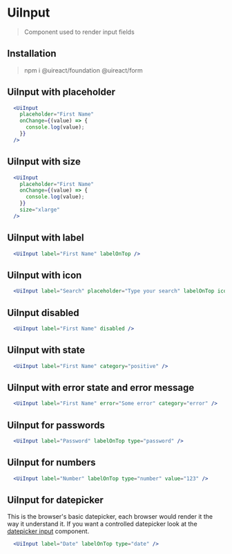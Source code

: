 
# UiInput

> Component used to render input fields

## Installation

> npm i @uireact/foundation @uireact/form

## UiInput with placeholder

```jsx live scope={{UiInput}}
  <UiInput
    placeholder="First Name"
    onChange={(value) => {
      console.log(value);
    }}
  />
```

## UiInput with size

```jsx live scope={{UiInput}}
  <UiInput
    placeholder="First Name"
    onChange={(value) => {
      console.log(value);
    }}
    size="xlarge"
  />
```

## UiInput with label

```jsx live scope={{UiInput}}
  <UiInput label="First Name" labelOnTop />
```

## UiInput with icon

```jsx live scope={{UiInput}}
  <UiInput label="Search" placeholder="Type your search" labelOnTop icon={<UiIcon icon="Search" />} />
```

## UiInput disabled

```jsx live scope={{UiInput}}
  <UiInput label="First Name" disabled />
```

## UiInput with state

```jsx live scope={{UiInput}}
  <UiInput label="First Name" category="positive" />
```

## UiInput with error state and error message

```jsx live scope={{UiInput}}
  <UiInput label="First Name" error="Some error" category="error" />
```

## UiInput for passwords

```jsx live scope={{UiInput}}
  <UiInput label="Password" labelOnTop type="password" />
```

## UiInput for numbers

```jsx live scope={{UiInput}}
  <UiInput label="Number" labelOnTop type="number" value="123" />
```

## UiInput for datepicker

This is the browser's basic datepicker, each browser would render it the way it understand it. If you want a controlled datepicker look at the [datepicker input](./datepicker-input) component.

```jsx live scope={{UiInput}}
  <UiInput label="Date" labelOnTop type="date" />
```
